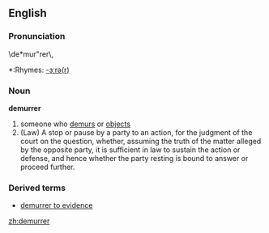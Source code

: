 ==English==
===Pronunciation===
\de*mur"rer\,
*:Rhymes: [[Rhymes:English:-ɜːrə(r)|-ɜːrə(r)]]
===Noun===
'''demurrer'''
# someone who [[demur]]s or [[object]]s
# (Law) A stop or pause by a party to an action, for the judgment of the court on the question, whether, assuming the truth of the matter alleged by the opposite party, it is sufficient in law to sustain the action or defense, and hence whether the party resting is bound to answer or proceed further.
===Derived terms===
*[[demurrer to evidence]]

[[zh:demurrer]]